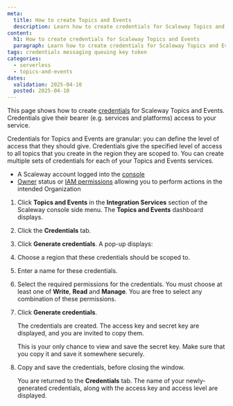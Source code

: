 ```yaml
---
meta:
  title: How to create Topics and Events
  description: Learn how to create credentials for Scaleway Topics and Events. Securely manage access and ensure seamless integration with this step-by-step guide.
content:
  h1: How to create credentials for Scaleway Topics and Events
  paragraph: Learn how to create credentials for Scaleway Topics and Events. Securely manage access and ensure seamless integration with this step-by-step guide.
tags: credentials messaging queuing key token 
categories:
  - serverless
  - topics-and-events 
dates:
  validation: 2025-04-10
  posted: 2025-04-10
---
```


This page shows how to create [credentials](/topics-and-events/concepts/#credentials) for Scaleway Topics and Events. Credentials give their bearer (e.g. services and platforms) access to your service. 

Credentials for Topics and Events are granular: you can define the level of access that they should give. Credentials give the specified level of access to all topics that you create in the region they are scoped to. You can create multiple sets of credentials for each of your Topics and Events services.

<Macro id="requirements" />

- A Scaleway account logged into the [console](https://console.scaleway.com)
- [Owner](/iam/concepts/#owner) status or [IAM permissions](/iam/concepts/#permission) allowing you to perform actions in the intended Organization

1. Click **Topics and Events** in the **Integration Services** section of the Scaleway console side menu. The **Topics and Events** dashboard displays.

2. Click the **Credentials** tab. 

3. Click **Generate credentials**. A pop-up displays:

    <Lightbox src="scaleway-topics-gen-creds.webp" alt="In the Scaleway console, the Generate credentials screen displays. It prompts the user to choose a region for their credentials, a name, and permissions (write, read and/or manage)" />

4. Choose a region that these credentials should be scoped to.

5. Enter a name for these credentials.

6. Select the required permissions for the credentials. You must choose at least one of **Write**, **Read** and **Manage**. You are free to select any combination of these permissions.

7. Click **Generate credentials**.

    The credentials are created. The access key and secret key are displayed, and you are invited to copy them.
    
    <Message type="important">
      This is your only chance to view and save the secret key. Make sure that you copy it and save it somewhere securely.
    </Message>

8. Copy and save the credentials, before closing the window.

    You are returned to the **Credentials** tab. The name of your newly-generated credentials, along with the access key and access level are displayed.
